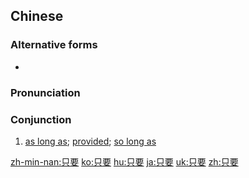 ==Chinese==
{{zh-forms}}

===Alternative forms===
* {{qualifier|dialectal}} {{zh-l|嘦}}

===Pronunciation===
{{zh-pron
|m=zhǐyào
|c=zi2 jiu3
|h=pfs=chṳ́-yeu
|mn=chí-iàu
|ma=Zh-zhiyào.ogg
|cat=con
}}

===Conjunction===
{{zh-con}}

# [[as long as]]; [[provided]]; [[so long as]]

{{zh-cat|Elementary}}

[[zh-min-nan:只要]]
[[ko:只要]]
[[hu:只要]]
[[ja:只要]]
[[uk:只要]]
[[zh:只要]]
